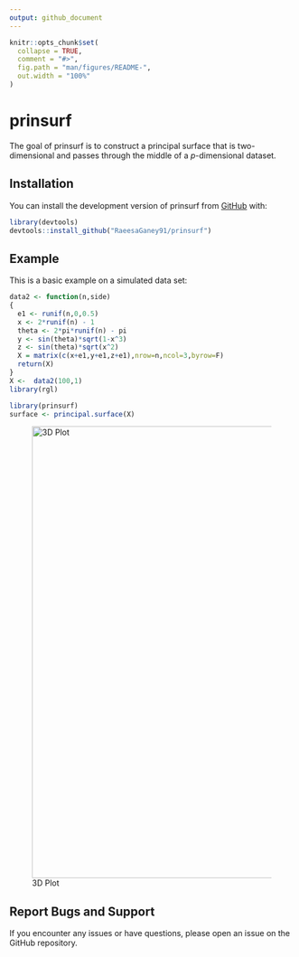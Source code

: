 ```yaml
---
output: github_document
---
```


<!-- README.md is generated from README.Rmd. Please edit that file -->

```r
knitr::opts_chunk$set(
  collapse = TRUE,
  comment = "#>",
  fig.path = "man/figures/README-",
  out.width = "100%"
)
```

# prinsurf

<!-- badges: start -->
<!-- badges: end -->

The goal of prinsurf is to construct a principal surface that is two-dimensional and passes through the middle of a $p$-dimensional dataset. 

## Installation

You can install the development version of prinsurf from [GitHub](https://github.com/) with:

``` r
library(devtools)
devtools::install_github("RaeesaGaney91/prinsurf")
```

## Example

This is a basic example on a simulated data set:

```r
data2 <- function(n,side)
{
  e1 <- runif(n,0,0.5)
  x <- 2*runif(n) - 1
  theta <- 2*pi*runif(n) - pi
  y <- sin(theta)*sqrt(1-x^3)
  z <- sin(theta)*sqrt(x^2)
  X = matrix(c(x+e1,y+e1,z+e1),nrow=n,ncol=3,byrow=F)
  return(X)
}
X <-  data2(100,1)
library(rgl)
```


```r
library(prinsurf)
surface <- principal.surface(X)
```

![3D Plot](man/figures/3d_plot.png){ width=800 }


## Report Bugs and Support
If you encounter any issues or have questions,
please open an issue on the GitHub repository.

